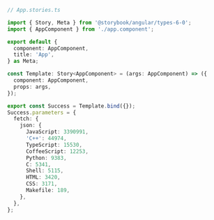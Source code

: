 ```ts
// App.stories.ts

import { Story, Meta } from '@storybook/angular/types-6-0';
import { AppComponent } from './app.component';

export default {
  component: AppComponent,
  title: 'App',
} as Meta;

const Template: Story<AppComponent> = (args: AppComponent) => ({
  component: AppComponent,
  props: args,
});

export const Success = Template.bind({});
Success.parameters = {
  fetch: {
    json: {
      JavaScript: 3390991,
      'C++': 44974,
      TypeScript: 15530,
      CoffeeScript: 12253,
      Python: 9383,
      C: 5341,
      Shell: 5115,
      HTML: 3420,
      CSS: 3171,
      Makefile: 189,
    },
  },
};
```
